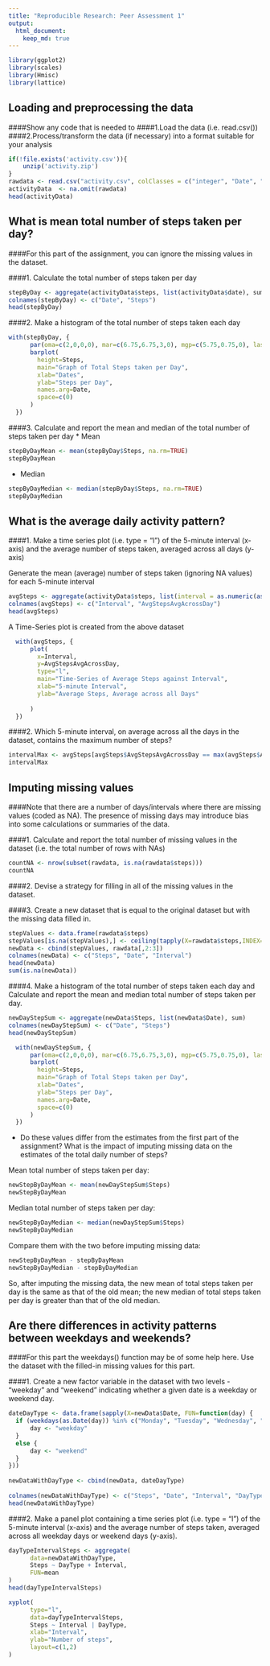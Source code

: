 ```yaml
---
title: "Reproducible Research: Peer Assessment 1"
output: 
  html_document:
    keep_md: true
---
```


```r
library(ggplot2)
library(scales)
library(Hmisc)
library(lattice)
```

## Loading and preprocessing the data

####Show any code that is needed to
####1.Load the data (i.e. read.csv())
####2.Process/transform the data (if necessary) into a format suitable for your analysis

```r
if(!file.exists('activity.csv')){
    unzip('activity.zip')
}
rawdata <- read.csv("activity.csv", colClasses = c("integer", "Date", "factor"))
activityData  <- na.omit(rawdata)
head(activityData)
```

## What is mean total number of steps taken per day?

####For this part of the assignment, you can ignore the missing values in the dataset.

####1. Calculate the total number of steps taken per day

```r
stepByDay <- aggregate(activityData$steps, list(activityData$date), sum)
colnames(stepByDay) <- c("Date", "Steps")
head(stepByDay)
```


####2. Make a histogram of the total number of steps taken each day

```r
with(stepByDay, {
      par(oma=c(2,0,0,0), mar=c(6.75,6.75,3,0), mgp=c(5.75,0.75,0), las=2)
      barplot(
        height=Steps,
        main="Graph of Total Steps taken per Day",
        xlab="Dates",
        ylab="Steps per Day",
        names.arg=Date,
        space=c(0)
      )
  })
```
  
####3. Calculate and report the mean and median of the total number of steps taken per day
* Mean
```r
stepByDayMean <- mean(stepByDay$Steps, na.rm=TRUE)
stepByDayMean
```

* Median
```r
stepByDayMedian <- median(stepByDay$Steps, na.rm=TRUE)
stepByDayMedian
```

## What is the average daily activity pattern?

####1. Make a time series plot (i.e. type = "l") of the 5-minute interval (x-axis) and the average number of steps taken, averaged across all days (y-axis)

Generate the mean (average) number of steps taken (ignoring NA values) for each 5-minute interval
```r
avgSteps <- aggregate(activityData$steps, list(interval = as.numeric(as.character(activityData$interval))), FUN = "mean")
colnames(avgSteps) <- c("Interval", "AvgStepsAvgAcrossDay")
head(avgSteps)
```

A Time-Series plot is created from the above dataset

```r
  with(avgSteps, {
      plot(
        x=Interval,
        y=AvgStepsAvgAcrossDay,
        type="l",
        main="Time-Series of Average Steps against Interval",
        xlab="5-minute Interval",
        ylab="Average Steps, Average across all Days"
        
      )
  })
```

####2. Which 5-minute interval, on average across all the days in the dataset, contains the maximum number of steps?

```r
intervalMax <- avgSteps[avgSteps$AvgStepsAvgAcrossDay == max(avgSteps$AvgStepsAvgAcrossDay),]
intervalMax
```

## Imputing missing values

####Note that there are a number of days/intervals where there are missing values (coded as NA). The presence of missing days may introduce bias into some calculations or summaries of the data.

####1. Calculate and report the total number of missing values in the dataset (i.e. the total number of rows with NAs)

```r
countNA <- nrow(subset(rawdata, is.na(rawdata$steps)))
countNA
```

####2. Devise a strategy for filling in all of the missing values in the dataset. 

####3. Create a new dataset that is equal to the original dataset but with the missing data filled in.

```r
stepValues <- data.frame(rawdata$steps)
stepValues[is.na(stepValues),] <- ceiling(tapply(X=rawdata$steps,INDEX=rawdata$interval,FUN=mean,na.rm=TRUE))
newData <- cbind(stepValues, rawdata[,2:3])
colnames(newData) <- c("Steps", "Date", "Interval")
head(newData)
sum(is.na(newData))
```

####4. Make a histogram of the total number of steps taken each day and Calculate and report the mean and median total number of steps taken per day. 

```r
newDayStepSum <- aggregate(newData$Steps, list(newData$Date), sum)
colnames(newDayStepSum) <- c("Date", "Steps")
head(newDayStepSum)
```

```r
  with(newDayStepSum, {
      par(oma=c(2,0,0,0), mar=c(6.75,6.75,3,0), mgp=c(5.75,0.75,0), las=2)
      barplot(
        height=Steps,
        main="Graph of Total Steps taken per Day",
        xlab="Dates",
        ylab="Steps per Day",
        names.arg=Date,
        space=c(0)
      )
  })
```
* Do these values differ from the estimates from the first part of the assignment? What is the impact of imputing missing data on the estimates of the total daily number of steps?

Mean total number of steps taken per day:
```r
newStepByDayMean <- mean(newDayStepSum$Steps)
newStepByDayMean
```
Median total number of steps taken per day:
```r
newStepByDayMedian <- median(newDayStepSum$Steps)
newStepByDayMedian
```
Compare them with the two before imputing missing data:
```r
newStepByDayMean - stepByDayMean
newStepByDayMedian - stepByDayMedian
```
So, after imputing the missing data, the new mean of total steps taken per day is the same as that of the old mean; the new median of total steps taken per day is greater than that of the old median.


## Are there differences in activity patterns between weekdays and weekends?

####For this part the weekdays() function may be of some help here. Use the dataset with the filled-in missing values for this part.

####1. Create a new factor variable in the dataset with two levels - "weekday" and "weekend" indicating whether a given date is a weekday or weekend day.

```r
dateDayType <- data.frame(sapply(X=newData$Date, FUN=function(day) {
  if (weekdays(as.Date(day)) %in% c("Monday", "Tuesday", "Wednesday", "Thursday", "Friday")) {
      day <- "weekday"
  }
  else {
      day <- "weekend"
  } 
}))
  
newDataWithDayType <- cbind(newData, dateDayType)
  
colnames(newDataWithDayType) <- c("Steps", "Date", "Interval", "DayType")
head(newDataWithDayType)
```
  
####2. Make a panel plot containing a time series plot (i.e. type = "l") of the 5-minute interval (x-axis) and the average number of steps taken, averaged across all weekday days or weekend days (y-axis).

```r
dayTypeIntervalSteps <- aggregate(
      data=newDataWithDayType,
      Steps ~ DayType + Interval,
      FUN=mean
)
head(dayTypeIntervalSteps)
```

```r

xyplot(
      type="l",
      data=dayTypeIntervalSteps,
      Steps ~ Interval | DayType,
      xlab="Interval",
      ylab="Number of steps",
      layout=c(1,2)
)
```
